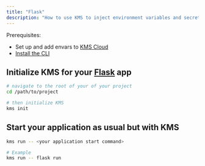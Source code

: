 ```yaml
---
title: "Flask"
description: "How to use KMS to inject environment variables and secrets into a Flask app."
---
```


Prerequisites:

- Set up and add envars to [KMS Cloud](https://kms.lux.network)
- [Install the CLI](/cli/overview)

## Initialize KMS for your [Flask](https://flask.palletsprojects.com/en/2.2.x) app

```bash
# navigate to the root of your of your project 
cd /path/to/project

# then initialize KMS
kms init
```

## Start your application as usual but with KMS

```bash
kms run -- <your application start command>

# Example 
kms run -- flask run
```
